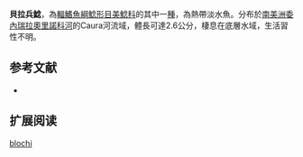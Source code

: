 {{Speciesbox
| name = 貝拉兵鯰
| image =  
| image_width = 250px
| image_caption = 
| status = NE
| status_system = IUCN3.1
| genus = Corydoras
| species = boehlkei
| authority = Nijssen & Isbrücker, 1982
| synonyms =  
}}

'''貝拉兵鯰'''，為[[輻鰭魚綱|輻鰭魚綱]][[鯰形目|鯰形目]][[美鯰科|美鯰科]]的其中一[[種|種]]，為熱帶淡水魚。分布於[[南美洲|南美洲]][[委內瑞拉|委內瑞拉]][[奧里諾科河|奧里諾科河]]的Caura河流域，體長可達2.6公分，棲息在底層水域，生活習性不明。

==参考文献==
*{{FishBase_species|genus=Corydoras|species=boehlkei|year=2014|month=11}}

== 扩展阅读 ==
{{refbegin}}
{{wikispecies-inline|Corydoras boehlkei|貝拉兵鯰}}
{{refend}}
{{Taxonbar|from=Q6429736}}

[[Category:兵鯰屬|blochi]]